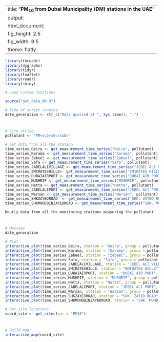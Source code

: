 
---
title: "**PM<sub>10</sub> from Dubai Municipality (DM) stations in the UAE**"
output:
  html_document:
    fig_height: 2.5
    fig_width: 9.5
    theme: flatly
---

```{r set_up, message = FALSE, echo = FALSE, warning = FALSE}
library(threadr)
library(dygraphs)
library(tidyr)
library(leaflet)
library(readr)
library(shiny)

# Load custom functions

source("get_data_DM.R")

# Time of script running
date_generation <- str_c("Data queried at ", Sys.time(), ".")
```
# 

## 
```{r import_data, message = FALSE, echo = FALSE, results = "hide", cache = TRUE, warning = FALSE}

# Site string
pollutant <- "PM<sub>10</sub>"

# Get data from all the station
time_series_Deira <- get_measurement_time_series("Deira", pollutant)
time_series_Karama <- get_measurement_time_series("Karama", pollutant)
time_series_Zabeel <- get_measurement_time_series("Zabeel", pollutant)
time_series_Safa <- get_measurement_time_series("Safa", pollutant)
time_series_JABELALIVILLAGE <- get_measurement_time_series("JEBEL ALI VILLAGE", pollutant)
time_series_EMIRATESHILLS<- get_measurement_time_series("EMIRATES HILLS", pollutant)
time_series_DUBAIAIRPORT <- get_measurement_time_series("DUBAI AIR PORT", pollutant)
time_series_MUSHRIF <- get_measurement_time_series("MUSHRIF", pollutant)
time_series_Hatta <- get_measurement_time_series("Hatta", pollutant)
time_series_JABELALIPORT <- get_measurement_time_series("JEBEL ALI PORT", pollutant)
time_series_Warsan <- get_measurement_time_series("Warsan", pollutant)
time_series_SHKZAYEDROAD  <- get_measurement_time_series("SHK. ZAYED ROAD", pollutant)
time_series_SHKMOHDBINZAYEDROAD <- get_measurement_time_series("SHK. MOHD. BIN ZAYED ROAD", pollutant)

```

 `Hourly data from all the monitoring stations measuring the pollutant`
 
# 

## 

```{r plot_NCMS_PM10, echo = FALSE, cache = TRUE}
# Message
date_generation

# Plot
interactive_plot(time_series_Deira, station = "Deira", group = pollutant, pollu= "PM10")
interactive_plot(time_series_Karama, station = "Karama", group = pollutant, pollu= "PM10")
interactive_plot(time_series_Zabeel, station = "Zabeel", group = pollutant, pollu= "PM10")
interactive_plot(time_series_Safa, station = "Safa", group = pollutant, pollu= "PM10")
interactive_plot(time_series_JABELALIVILLAGE, station = "JEBEL ALI VILLAGE", group = pollutant, pollu= "PM10")
interactive_plot(time_series_EMIRATESHILLS, station = "EMIRATES HILLS", group = pollutant, pollu= "PM10")
interactive_plot(time_series_DUBAIAIRPORT, station = "DUBAI AIR PORT", group = pollutant, pollu= "PM10")
interactive_plot(time_series_MUSHRIF, station = "MUSHRIF", group = pollutant, pollu= "PM10")
interactive_plot(time_series_Hatta, station = "Hatta", group = pollutant, pollu= "PM10")
interactive_plot(time_series_JABELALIPORT, station = "JEBEL ALI PORT", group = pollutant, pollu= "PM10")
interactive_plot(time_series_Warsan, station = "Warsan", group = pollutant, pollu= "PM10")
interactive_plot(time_series_SHKZAYEDROAD, station = "SHK. ZAYED ROAD", group = pollutant, pollu= "PM10")
interactive_plot(time_series_SHKMOHDBINZAYEDROAD, station = "SHK. MOHD. BIN ZAYED ROAD", group = pollutant, pollu= "PM10")

```


```{r import_data_for_map, message = FALSE, echo = FALSE, results = "hide", cache = TRUE}
# Get site locations
coord_site <- get_sites(var = "PM10")

```
#
 
##

```{r map, fig.height = 8, echo = FALSE, message = FALSE, cache = TRUE}
# Build map
interactive_map(coord_site)
```

 
 